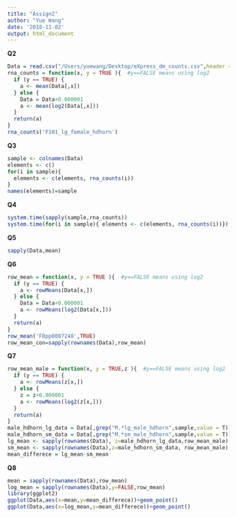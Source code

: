```yaml
---
title: "Assign2"
author: "Yue Wang"
date: '2018-11-02'
output: html_document
---
```


**Q2**
```r
Data = read.csv("/Users/yuewang/Desktop/eXpress_dm_counts.csv",header = T, row.names = 1,sep=',')
rna_counts = function(x, y = TRUE ){  #y==FALSE means using log2
  if (y == TRUE) {
    a <- mean(Data[,x])
  } else {
    Data = Data+0.000001
    a <- mean(log2(Data[,x]))
  }
  return(a)
}
rna_counts('F101_lg_female_hdhorn')
```
**Q3**

```r
sample <- colnames(Data)
elements <- c()
for(i in sample){
  elements <- c(elements, rna_counts(i))
}
names(elements)=sample
```


**Q4**
```r
system.time(sapply(sample,rna_counts))
system.time(for(i in sample){ elements <- c(elements, rna_counts(i))})
```
**Q5**
```r
sapply(Data,mean)
```

**Q6**
```r
row_mean = function(x, y = TRUE ){  #y==FALSE means using log2
  if (y == TRUE) {
    a <- rowMeans(Data[x,])
  } else {
    Data = Data+0.000001
    a <- rowMeans(log2(Data[x,]))
  }
  return(a)
}
row_mean('FBpp0087248',TRUE)
row_mean_con=sapply(rownames(Data),row_mean)
```

**Q7**
```r
row_mean_male = function(x, y = TRUE,z ){  #y==FALSE means using log2
  if (y == TRUE) {
    a <- rowMeans(z[x,])
  } else {
    z = z+0.000001
    a <- rowMeans(log2(z[x,]))
  }
  return(a)
}
male_hdhorn_lg_data = Data[,grep("M.*lg_male_hdhorn",sample,value = T)]
male_hdhorn_sm_data = Data[,grep("M.*sm_male_hdhorn",sample,value = T)]
lg_mean <- sapply(rownames(Data), z=male_hdhorn_lg_data,row_mean_male)
sm_mean <- sapply(rownames(Data),z=male_hdhorn_sm_data, row_mean_male)
mean_differece = lg_mean-sm_mean
```
**Q8**
```r
mean = sapply(rownames(Data),row_mean)
log_mean = sapply(rownames(Data),y=FALSE,row_mean)
library(ggplot2)
ggplot(Data,aes(x=mean,y=mean_differece))+geom_point()
ggplot(Data,aes(x=log_mean,y=mean_differece))+geom_point()
```



